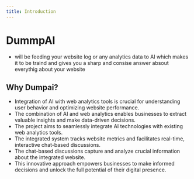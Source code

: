 ```yaml
---
title: Introduction
---
```




# DummpAI
- will be feeding your website log or any analytics data to AI which makes it to be traind and gives you a sharp and consise answer absout everythig about your website
## Why Dumpai?
- Integration of AI with web analytics tools is crucial for understanding user behavior and optimizing website performance.
- The combination of AI and web analytics enables businesses to extract valuable insights and make data-driven decisions.
- The project aims to seamlessly integrate AI technologies with existing web analytics tools.
- The integrated system tracks website metrics and facilitates real-time, interactive chat-based discussions.
- The chat-based discussions capture and analyze crucial information about the integrated website.
- This innovative approach empowers businesses to make informed decisions and unlock the full potential of their digital presence.
